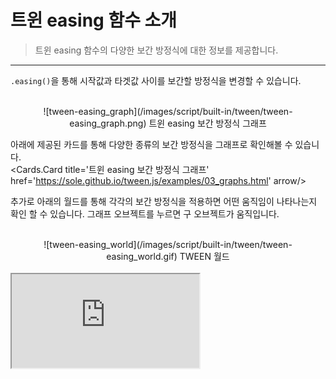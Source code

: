 
# 트윈 easing 함수 소개

> 트윈 easing 함수의 다양한 보간 방정식에 대한 정보를 제공합니다.

---

`.easing()`을 통해 시작값과 타겟값 사이를 보간할 방정식을 변경할 수 있습니다.

<br/>
<center>![tween-easing_graph](/images/script/built-in/tween/tween-easing_graph.png) 트윈 easing 보간 방정식 그래프</center>

아래에 제공된 카드를 통해 다양한 종류의 보간 방정식을 그래프로 확인해볼 수 있습니다.
<br/>
<Cards.Card title='트윈 easing 보간 방정식 그래프' href='https://sole.github.io/tween.js/examples/03_graphs.html' arrow/>

추가로 아래의 월드를 통해 각각의 보간 방정식을 적용하면 어떤 움직임이 나타나는지 확인 할 수 있습니다.
그래프 오브젝트를 누르면 구 오브젝트가 움직입니다.

<br/>
<center>![tween-easing_world](/images/script/built-in/tween/tween-easing_world.gif) TWEEN 월드</center>
<br/>
<MDXProvider>
  <div style={{ border: '2px solid #222222', borderRadius: '8px', overflow: 'hidden' }}>
    <iframe
      id="studio-iframe"
      scrolling="no"
      src="https://redbrick.land/detail-play?pid=2ca6c8a5-06b2-45f0-b77c-c41373129790"
      style={{
        width: '100%',
        height: '500px',
        border: 'none',
      }}
      title="TWEEN"
    />
  </div>
</MDXProvider>